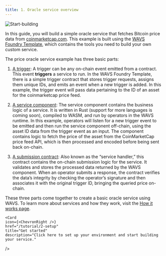 ```yaml
---
title: 1. Oracle service overview
---
```


<img alt="Start-building" src="/start-building.png" />

In this guide, you will build a simple oracle service that fetches Bitcoin price data from [coinmarketcap.com](https://coinmarketcap.com/api/). This example is built using the [WAVS Foundry Template](https://github.com/Lay3rLabs/wavs-foundry-template), which contains the tools you need to build your own custom service.

The price oracle service example has three basic parts:

1. [A trigger](https://github.com/Lay3rLabs/wavs-foundry-template/blob/main/src/WavsTrigger.sol): A trigger can be any on-chain event emitted from a contract. This event **triggers** a service to run. In the WAVS Foundry Template, there is a simple trigger contract that stores trigger requests, assigns them unique IDs, and emits an event when a new trigger is added. In this example, the trigger event will pass data pertaining to the ID of an asset for the coinmarketcap price feed.

2. [A service component](https://github.com/Lay3rLabs/wavs-foundry-template/blob/main/components/eth-price-oracle/src/lib.rs): The service component contains the business logic of a service. It is written in Rust (support for more languages is coming soon), compiled to WASM, and run by operators in the WAVS runtime. In this example, operators will listen for a new trigger event to be emitted and then run the service component off-chain, using the asset ID data from the trigger event as an input. The component contains logic to fetch the price of the asset from the CoinMarketCap price feed API, which is then processed and encoded before being sent back on-chain.

3. [A submission contract](https://github.com/Lay3rLabs/wavs-foundry-template/blob/main/src/WavsSubmit.sol): Also known as the “service handler,” this contract contains the on-chain submission logic for the service. It validates and stores the processed data returned by the WAVS component. When an operator submits a response, the contract verifies the data’s integrity by checking the operator’s signature and then associates it with the original trigger ID, bringing the queried price on-chain.

These three parts come together to create a basic oracle service using WAVS. To learn more about services and how they work, visit the [How it works page](../how-it-works).


    <Card
    icon={<ChevronRight />}
    href="/tutorial/2-setup"
    title="Get started"
    description="Click here to set up your environment and start building your service."
  />
